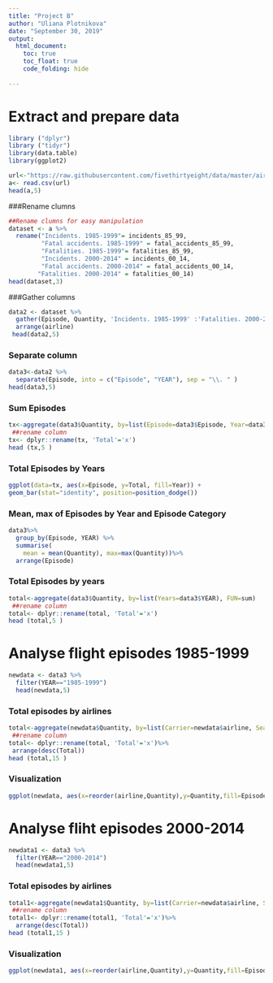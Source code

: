 ---
title: "Project B"
author: "Uliana Plotnikova"
date: "September 30, 2019"
output: 
  html_document:
    toc: true
    toc_float: true
    code_folding: hide
    
---


# Extract and prepare data

```{r warning=FALSE}
library ("dplyr")
library ("tidyr")
library(data.table)
library(ggplot2)
```



```{r}
url<-"https://raw.githubusercontent.com/fivethirtyeight/data/master/airline-safety/airline-safety.csv"
a<- read.csv(url)
head(a,5)
```
###Rename clumns
```{r}
##Rename clumns for easy manipulation 
dataset <- a %>%
  rename("Incidents. 1985-1999"= incidents_85_99,
         "Fatal accidents. 1985-1999" = fatal_accidents_85_99,
         "Fatalities. 1985-1999"= fatalities_85_99,
         "Incidents. 2000-2014" = incidents_00_14,
         "Fatal accidents. 2000-2014" = fatal_accidents_00_14,
        "Fatalities. 2000-2014" = fatalities_00_14)
head(dataset,3)
```
###Gather columns

```{r}
data2 <- dataset %>%
  gather(Episode, Quantity, 'Incidents. 1985-1999' :'Fatalities. 2000-2014') %>%
  arrange(airline)
 head(data2,5) 
```

### Separate column
```{r}
data3<-data2 %>% 
  separate(Episode, into = c("Episode", "YEAR"), sep = "\\. " )
head(data3,5)
```

### Sum Episodes
```{r}
tx<-aggregate(data3$Quantity, by=list(Episode=data3$Episode, Year=data3$YEAR), FUN=sum)
 ##rename column
tx<- dplyr::rename(tx, 'Total'='x')
head (tx,5 )
```

### Total Episodes by Years
```{r}
ggplot(data=tx, aes(x=Episode, y=Total, fill=Year)) +
geom_bar(stat="identity", position=position_dodge())
```

### Mean, max of Episodes by Year and Episode Category
```{r}
data3%>%
  group_by(Episode, YEAR) %>%
  summarise(
    mean = mean(Quantity), max=max(Quantity))%>%
  arrange(Episode)

```


### Total Episodes by years 
```{r}
total<-aggregate(data3$Quantity, by=list(Years=data3$YEAR), FUN=sum)
 ##rename column
total<- dplyr::rename(total, 'Total'='x')
head (total,5 )
```


# Analyse flight episodes 1985-1999
```{r}
newdata <- data3 %>% 
  filter(YEAR=="1985-1999") 
  head(newdata,5)
```
### Total episodes by airlines

```{r}
total<-aggregate(newdata$Quantity, by=list(Carrier=newdata$airline, Seats=newdata$avail_seat_km_per_week), FUN=sum)
 ##rename column
total<- dplyr::rename(total, 'Total'='x')%>%
 arrange(desc(Total))
head (total,15 )
```

### Visualization
```{r}
ggplot(newdata, aes(x=reorder(airline,Quantity),y=Quantity,fill=Episode)) + geom_bar(stat = "identity", position="dodge") + coord_flip()+ ylab("Total") +xlab("Airline") +ggtitle("Flights 1985-1999")
```

# Analyse fliht episodes 2000-2014


```{r}
newdata1 <- data3 %>% 
  filter(YEAR=="2000-2014") 
  head(newdata1,5)
```

### Total episodes by airlines

```{r}
total1<-aggregate(newdata1$Quantity, by=list(Carrier=newdata$airline, Seats=newdata$avail_seat_km_per_week), FUN=sum)
 ##rename column
total1<- dplyr::rename(total1, 'Total'='x')%>%
  arrange(desc(Total))
head (total1,15 )
```

### Visualization

```{r}
ggplot(newdata1, aes(x=reorder(airline,Quantity),y=Quantity,fill=Episode)) + geom_bar(stat = "identity", position="dodge") + coord_flip()+ ylab("Total") +xlab("Airline") +ggtitle("Flights 2000-2014")

```




